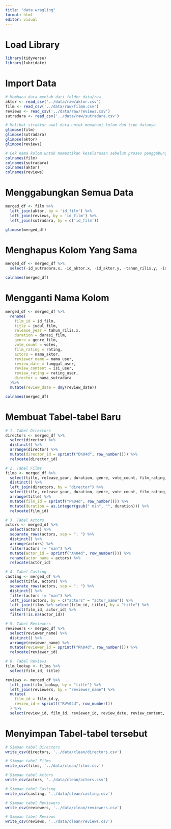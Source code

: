 ```yaml
---
title: "data wragling"
format: html
editor: visual
---
```


# Load Library

```r
library(tidyverse)
library(lubridate)
```

# Import Data

```r
# Membaca data mentah dari folder data/raw
aktor <- read_csv('../data/raw/aktor.csv')
film <- read_csv('../data/raw/filmm.csv')
reviews <- read_csv('../data/raw/reviews.csv')
sutradara <- read_csv('../data/raw/sutradara.csv')
```

```r
# Melihat struktur awal data untuk memahami kolom dan tipe datanya
glimpse(film)
glimpse(sutradara)
glimpse(aktor)
glimpse(reviews)
```

```r
# Cek nama kolom untuk memastikan keselarasan sebelum proses penggabungan
colnames(film)
colnames(sutradara)
colnames(aktor)
colnames(reviews)
```

# Menggabungkan Semua Data

```r
merged_df <- film %>%
  left_join(aktor, by = 'id_film') %>%
  left_join(reviews, by = 'id_film') %>%
  left_join(sutradara, by = c('id_film'))

glimpse(merged_df)
```

# Menghapus Kolom Yang Sama

```r
merged_df <- merged_df %>%
  select(-id_sutradara.x, -id_aktor.x, -id_aktor.y, -tahun_rilis.y, -id_user, -id_sutradara.y)

colnames(merged_df)
```

# Mengganti Nama Kolom

```r
merged_df <- merged_df %>%
  rename(
    film_id = id_film,
    title = judul_film,
    release_year = tahun_rilis.x,
    duration = durasi_film,
    genre = genre_film,
    vote_count = votes,
    film_rating = rating,
    actors = nama_aktor,
    reviewer_name = nama_user,
    review_date = tanggal_user,
    review_content = isi_user,
    review_rating = rating_user,
    director = nama_sutradara
  )%>%
  mutate(review_date = dmy(review_date))

colnames(merged_df)
```

# Membuat Tabel-tabel Baru

```r
# 1. Tabel Directors
directors <- merged_df %>%
  select(director) %>%
  distinct() %>%
  arrange(director) %>%
  mutate(director_id = sprintf("D%04d", row_number())) %>%
  relocate(director_id)

# 2. Tabel Films
films <- merged_df %>%
  select(title, release_year, duration, genre, vote_count, film_rating, director) %>%
  distinct() %>%
  left_join(directors, by = "director") %>%
  select(title, release_year, duration, genre, vote_count, film_rating, director_id) %>%
  arrange(title) %>%
  mutate(film_id = sprintf("F%04d", row_number())) %>%
  mutate(duration = as.integer(gsub(" min", "", duration))) %>% 
  relocate(film_id)

# 3. Tabel Actors
actors <- merged_df %>%
  select(actors) %>%
  separate_rows(actors, sep = "; ") %>%
  distinct() %>%
  arrange(actors) %>%
  filter(actors != "nan") %>% 
  mutate(actor_id = sprintf("A%04d", row_number())) %>%
  rename(actor_name = actors) %>%
  relocate(actor_id)

# 4. Tabel Casting
casting <- merged_df %>%
  select(title, actors) %>%
  separate_rows(actors, sep = "; ") %>%
  distinct() %>%
  filter(actors != "nan") %>%
  left_join(actors, by = c("actors" = "actor_name")) %>%
  left_join(films %>% select(film_id, title), by = "title") %>%
  select(film_id, actor_id) %>% 
  filter(!is.na(actor_id))

# 5. Tabel Reviewers
reviewers <- merged_df %>%
  select(reviewer_name) %>%
  distinct() %>%
  arrange(reviewer_name) %>%
  mutate(reviewer_id = sprintf("R%04d", row_number())) %>%
  relocate(reviewer_id)

# 6. Tabel Reviews
film_lookup <- films %>%
  select(film_id, title)

reviews <- merged_df %>%
  left_join(film_lookup, by = "title") %>%
  left_join(reviewers, by = "reviewer_name") %>%
  mutate(
    film_id = film_id.y,
    review_id = sprintf("RV%04d", row_number())
  ) %>%
  select(review_id, film_id, reviewer_id, review_date, review_content, review_rating)
```

# Menyimpan Tabel-tabel tersebut

```r
# Simpan tabel Directors
write_csv(directors, '../data/clean/directors.csv')

# Simpan tabel Films
write_csv(films, '../data/clean/films.csv')

# Simpan tabel Actors
write_csv(actors, '../data/clean/actors.csv')

# Simpan tabel Casting
write_csv(casting, '../data/clean/casting.csv')

# Simpan tabel Reviewers
write_csv(reviewers, '../data/clean/reviewers.csv')

# Simpan tabel Reviews
write_csv(reviews, '../data/clean/reviews.csv')
```

